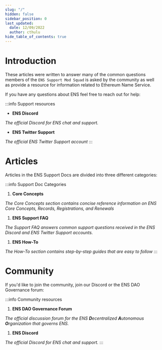 ```yaml
---
slug: "/"
hidden: false
sidebar_position: 0
last_updated:
  date: 12/09/2022
  author: cthulu
hide_table_of_contents: true
---
```


# Introduction

These articles were written to answer many of the common questions members of the `ENS Support Mod Squad` is asked by the community
as well as provide a resource for information related to Ethereum Name Service.

If you have any questions about ENS feel free to reach out for help:

:::info Support resources
 - <Link to="https://chat.ens.domains"><b>ENS Discord</b></Link><br/>
 <i>The official Discord for ENS chat and support.</i>

 - <Link to="https://twitter.com/ens_support"><b>ENS Twitter Support</b></Link><br/>
 <i>The official ENS Twitter Support account</i>
:::

# Articles

Articles in the ENS Support Docs are divided into three different categories:

:::info Support Doc Categories
 1. <Link to="core/"><b>Core Concepts</b></Link><br/>
 <i>The Core Concepts section contains concise reference information on ENS Core Concepts, Records, Registrations, and Renewals</i>
   
 1. <Link to="faq/"><b>ENS Support FAQ</b></Link><br/>
 <i>The Support FAQ answers common support questions received in the ENS Discord and ENS Twitter Support accounts.</i>

 1. <Link to="howto/"><b>ENS How-To</b></Link><br/>
 <i>The How-To section contains step-by-step guides that are easy to follow</i>
:::

# Community
If you'd like to join the community, join our Discord or the ENS DAO Governance forum:

:::info Community resources
 1. <Link to="https://discuss.ens.domains"><b>ENS DAO Governance Forum</b></Link><br/>
 <i>The official discussion forum for the ENS <b>D</b>ecentralized <b>A</b>utonomous <b>O</b>rganization that governs ENS.</i>

 1. <Link to="https://chat.ens.domains"><b>ENS Discord</b></Link><br/>
 <i>The official Discord for ENS chat and support.</i>
:::
